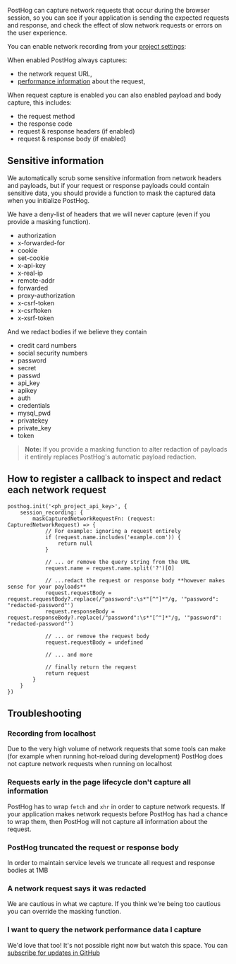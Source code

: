 
PostHog can capture network requests that occur during the browser session, so you can see if your application is sending the expected requests and response, and check the effect of slow network requests or errors on the user experience.

You can enable network recording from your [project settings](https://app.posthog.com/project/settings):

<ProductScreenshot
    imageLight={EnableSessionReplayLight} 
    imageDark={EnableSessionReplayDark}
    alt="Enable network recording in your PostHog" 
    classes="rounded"
/>

When enabled PostHog always captures:

* the network request URL, 
* [performance information](https://developer.mozilla.org/en-US/docs/Web/API/PerformanceEntry) about the request,

When request capture is enabled you can also enabled payload and body capture, this includes:

* the request method
* the response code
* request & response headers (if enabled)
* request & response body (if enabled)

## Sensitive information

We automatically scrub some sensitive information from network headers and payloads, but if your request or response payloads could contain sensitive data, you should provide a function to mask the captured data when you initialize PostHog.

We have a deny-list of headers that we will never capture (even if you provide a masking function).

* authorization
* x-forwarded-for
* cookie
* set-cookie
* x-api-key
* x-real-ip
* remote-addr
* forwarded
* proxy-authorization
* x-csrf-token
* x-csrftoken
* x-xsrf-token

And we redact bodies if we believe they contain

* credit card numbers
* social security numbers
* password
* secret
* passwd
* api_key
* apikey
* auth
* credentials
* mysql_pwd
* privatekey
* private_key
* token

> **Note:** If you provide a masking function to alter redaction of payloads it entirely replaces PostHog's automatic payload redaction.

## How to register a callback to inspect and redact each network request

```js-web
posthog.init('<ph_project_api_key>', {
    session_recording: {
        maskCapturedNetworkRequestFn: (request: CapturedNetworkRequest) => {
            // For example: ignoring a request entirely
            if (request.name.includes('example.com')) {
                return null
            }

            // ... or remove the query string from the URL
            request.name = request.name.split('?')[0]

            // ...redact the request or response body **however makes sense for your payloads**
            request.requestBody = request.requestBody?.replace(/"password":\s*"[^"]*"/g, '"password": "redacted-password"')
            request.responseBody = request.responseBody?.replace(/"password":\s*"[^"]*"/g, '"password": "redacted-password"')

            // ... or remove the request body
            request.requestBody = undefined

            // ... and more

            // finally return the request
            return request
        }
    }
})
```

## Troubleshooting

### Recording from localhost

Due to the very high volume of network requests that some tools can make (for example when running hot-reload during development) PostHog does not capture network requests when running on localhost

### Requests early in the page lifecycle don't capture all information

PostHog has to wrap `fetch` and `xhr` in order to capture network requests. If your application makes network requests before PostHog has had a chance to wrap them, then PostHog will not capture all information about the request.

### PostHog truncated the request or response body

In order to maintain service levels we truncate all request and response bodies at 1MB

### A network request says it was redacted

We are cautious in what we capture. If you think we're being too cautious you can override the masking function.

### I want to query the network performance data I capture

We'd love that too! It's not possible right now but watch this space. You can [subscribe for updates in GitHub](https://github.com/PostHog/posthog/issues/19686)
